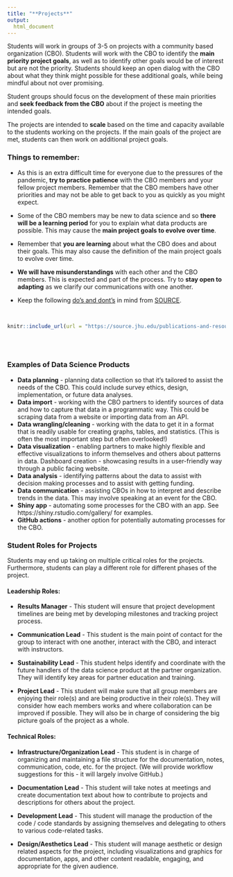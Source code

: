 ```yaml
---
title: "**Projects**"
output:
  html_document
---
```


Students will work in groups of 3-5 on projects with a community based organization (CBO). Students will work with the CBO to identify the **main priority project goals**, as well as to identify other goals would be of interest but are not the priority. Students should keep an open dialog with the CBO about what they think might possible for these additional goals, while being mindful about not over promising. 

Student groups should focus on the development of these main priorities and **seek feedback from the CBO** about if the project is meeting the intended goals. 

The projects are intended to **scale** based on the time and capacity available to the students working on the projects. If the main goals of the project are met, students can then work on additional project goals. 

### **Things to remember:** 

- As this is an extra difficult time for everyone due to the pressures of the pandemic, **try to practice patience** with the CBO members and your fellow project members. Remember that the CBO members have other priorities and may not be able to get back to you as quickly as you might expect. 

- Some of the CBO members may be new to data science and so **there will be a learning period** for you to explain what data products are possible. This may cause the **main project goals to evolve over time**. 

- Remember that **you are learning** about what the CBO does and about their goals. This may also cause the definition of the main project goals to evolve over time.

- **We will have misunderstandings** with each other and the CBO members. This is expected and part of the process. Try to **stay open to adapting** as we clarify our communications with one another.

- Keep the following [do's and dont's](https://source.jhu.edu/publications-and-resources/DosAndDontsOfPartnerships.pdf) in mind from [SOURCE](https://source.jhu.edu).

<br>

```r
knitr::include_url(url = "https://source.jhu.edu/publications-and-resources/DosAndDontsOfPartnerships.pdf")
```

<br>
<br>


### **Examples of Data Science Products**

- **Data planning** - planning data collection so that it’s tailored to assist the needs of the CBO. This could include survey ethics, design, implementation, or future data analyses.
- **Data import** - working with the CBO partners to identify sources of data  and how to capture that data in a programmatic way. This could be scraping data from a website or importing data from an API.
- **Data wrangling/cleaning** - working with the data to get it in a format that is readily usable for creating  graphs, tables, and statistics. (This is often the most important step but often overlooked!)
- **Data visualization** - enabling partners to make highly flexible and effective visualizations to inform themselves and others about patterns in data.
Dashboard creation - showcasing results in a user-friendly way through a public facing website.
- **Data analysis** - identifying patterns about the data to assist with decision making processes and to assist with getting funding. 
- **Data communication** - assisting CBOs in how to interpret and describe trends in the data. This may involve speaking at an event for the CBO.
- **Shiny app** - automating some processes for the CBO with an app. See https://shiny.rstudio.com/gallery/ for examples.
- **GitHub actions** - another option for potentially automating processes for the CBO. 


### **Student Roles for Projects**

Students may end up taking on multiple critical roles for the projects. Furthermore, students can play a different role for different phases of the project.

#### **Leadership Roles:**

* **Results Manager** - This student will ensure that project development timelines are being met by developing milestones and tracking project process.

* **Communication Lead** - This student is the main point of contact for the group to interact with one another, interact with the CBO, and interact with instructors.

* **Sustainability Lead** - This student helps identify and coordinate with the future handlers of the data science product at the partner organization. They will identify key areas for partner education and training.

* **Project Lead** - This student will make sure that all group members are enjoying their role(s) and are being productive in their role(s). They will consider how each members works and where collaboration can be improved if possible. They will also be in charge of considering the big picture goals of the project as a whole.

#### **Technical Roles:**

* **Infrastructure/Organization Lead** - This student is in charge of organizing and maintaining a file structure for the documentation, notes, communication, code, etc. for the project. (We will provide workflow suggestions for this - it will largely involve GitHub.)


* **Documentation Lead** - This student will take notes at meetings and create documentation text about how to contribute to projects and descriptions for others about the project.


* **Development Lead** - This student will manage the production of the code / code standards by assigning themselves and delegating to others to various code-related tasks.


* **Design/Aesthetics Lead** - This student will manage aesthetic or design related aspects for the project, including visualizations and graphics for documentation, apps, and other content readable, engaging, and appropriate for the given audience.
